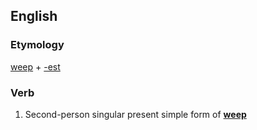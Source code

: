 ==English==

===Etymology===
[[weep]] + [[-est]]

===Verb===
{{en-verb form}}

# {{context|archaic|lang=en}} Second-person singular present simple form of '''[[weep]]'''